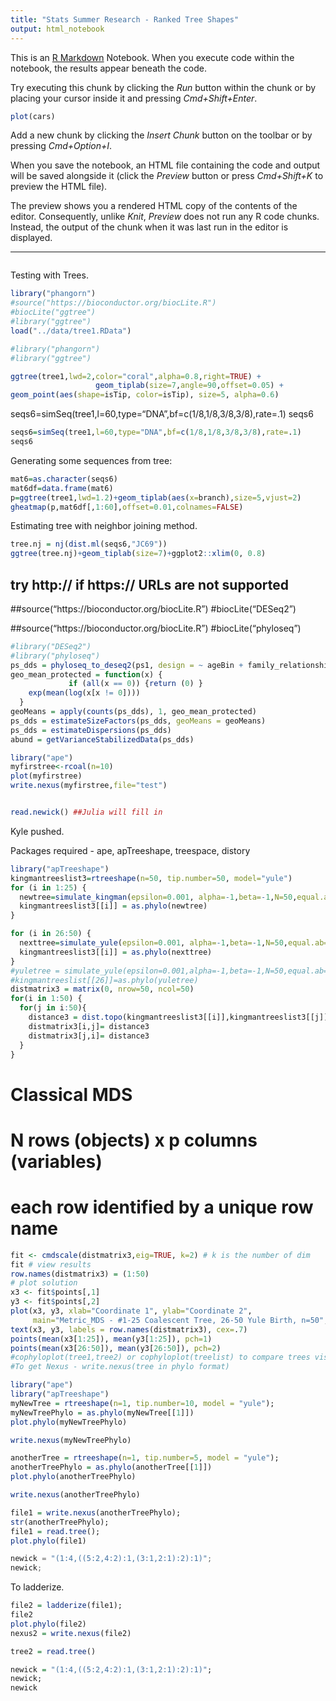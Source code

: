 ```yaml
---
title: "Stats Summer Research - Ranked Tree Shapes"
output: html_notebook
---
```


This is an [R Markdown](http://rmarkdown.rstudio.com) Notebook. When you execute code within the notebook, the results appear beneath the code. 

Try executing this chunk by clicking the *Run* button within the chunk or by placing your cursor inside it and pressing *Cmd+Shift+Enter*. 

```r
plot(cars)
```

Add a new chunk by clicking the *Insert Chunk* button on the toolbar or by pressing *Cmd+Option+I*.

When you save the notebook, an HTML file containing the code and output will be saved alongside it (click the *Preview* button or press *Cmd+Shift+K* to preview the HTML file). 

The preview shows you a rendered HTML copy of the contents of the editor. Consequently, unlike *Knit*, *Preview* does not run any R code chunks. Instead, the output of the chunk when it was last run in the editor is displayed.

---

```r

```

Testing with Trees.
```r
library("phangorn")
#source("https://bioconductor.org/biocLite.R")
#biocLite("ggtree")
#library("ggtree")
load("../data/tree1.RData")

#library("phangorn")
#library("ggtree")

ggtree(tree1,lwd=2,color="coral",alpha=0.8,right=TRUE) +
                   geom_tiplab(size=7,angle=90,offset=0.05) +
geom_point(aes(shape=isTip, color=isTip), size=5, alpha=0.6) 
```

seqs6=simSeq(tree1,l=60,type="DNA",bf=c(1/8,1/8,3/8,3/8),rate=.1)
seqs6
```r
seqs6=simSeq(tree1,l=60,type="DNA",bf=c(1/8,1/8,3/8,3/8),rate=.1)
seqs6
```

Generating some sequences from tree:

```r
mat6=as.character(seqs6)
mat6df=data.frame(mat6)
p=ggtree(tree1,lwd=1.2)+geom_tiplab(aes(x=branch),size=5,vjust=2)
gheatmap(p,mat6df[,1:60],offset=0.01,colnames=FALSE)
```

Estimating tree with neighbor joining method.

```r
tree.nj = nj(dist.ml(seqs6,"JC69"))
ggtree(tree.nj)+geom_tiplab(size=7)+ggplot2::xlim(0, 0.8)
```

## try http:// if https:// URLs are not supported
##source("https://bioconductor.org/biocLite.R")
#biocLite("DESeq2")

##source("https://bioconductor.org/biocLite.R")
#biocLite("phyloseq")

```r
#library("DESeq2")
#library("phyloseq")
ps_dds = phyloseq_to_deseq2(ps1, design = ~ ageBin + family_relationship)
geo_mean_protected = function(x) {
             if (all(x == 0)) {return (0) }
    exp(mean(log(x[x != 0])))
  }
geoMeans = apply(counts(ps_dds), 1, geo_mean_protected)
ps_dds = estimateSizeFactors(ps_dds, geoMeans = geoMeans)
ps_dds = estimateDispersions(ps_dds)
abund = getVarianceStabilizedData(ps_dds)
```

```r
library("ape")
myfirstree<-rcoal(n=10)
plot(myfirstree)
write.nexus(myfirstree,file="test")


read.newick() ##Julia will fill in
```
Kyle pushed.

Packages required - ape, apTreeshape, treespace, distory


```r
library("apTreeshape")
kingmantreeslist3=rtreeshape(n=50, tip.number=50, model="yule")
for (i in 1:25) {
  newtree=simulate_kingman(epsilon=0.001, alpha=-1,beta=-1,N=50,equal.ab=FALSE,eta=1.5)
  kingmantreeslist3[[i]] = as.phylo(newtree)
} 
```

```r
for (i in 26:50) {
  nexttree=simulate_yule(epsilon=0.001, alpha=-1,beta=-1,N=50,equal.ab=FALSE,eta=1.5, b=1,d=0)
  kingmantreeslist3[[i]] = as.phylo(nexttree)
} 
#yuletree = simulate_yule(epsilon=0.001,alpha=-1,beta=-1,N=50,equal.ab=FALSE,eta=1.5,b=1,d=0)
#kingmantreeslist[[26]]=as.phylo(yuletree)
distmatrix3 = matrix(0, nrow=50, ncol=50)
for(i in 1:50) {
  for(j in i:50){
    distance3 = dist.topo(kingmantreeslist3[[i]],kingmantreeslist3[[j]], method = "PH85")
    distmatrix3[i,j]= distance3
    distmatrix3[j,i]= distance3
  }
}
```

# Classical MDS
# N rows (objects) x p columns (variables)
# each row identified by a unique row name
```r
fit <- cmdscale(distmatrix3,eig=TRUE, k=2) # k is the number of dim
fit # view results
row.names(distmatrix3) = (1:50)
# plot solution 
x3 <- fit$points[,1]
y3 <- fit$points[,2]
plot(x3, y3, xlab="Coordinate 1", ylab="Coordinate 2", 
     main="Metric_MDS - #1-25 Coalescent Tree, 26-50 Yule Birth, n=50", type="n")
text(x3, y3, labels = row.names(distmatrix3), cex=.7)
points(mean(x3[1:25]), mean(y3[1:25]), pch=1)
points(mean(x3[26:50]), mean(y3[26:50]), pch=2)
#cophyloplot(tree1,tree2) or cophyloplot(treelist) to compare trees visually
#To get Nexus - write.nexus(tree in phylo format)
```

```r
library("ape")
library("apTreeshape")
myNewTree = rtreeshape(n=1, tip.number=10, model = "yule");
myNewTreePhylo = as.phylo(myNewTree[[1]])
plot.phylo(myNewTreePhylo)

```

```r
write.nexus(myNewTreePhylo)
```

```r
anotherTree = rtreeshape(n=1, tip.number=5, model = "yule");
anotherTreePhylo = as.phylo(anotherTree[[1]])
plot.phylo(anotherTreePhylo)
```
```r
write.nexus(anotherTreePhylo)
```
```r
file1 = write.nexus(anotherTreePhylo);
str(anotherTreePhylo);
file1 = read.tree();
plot.phylo(file1)
```

```python
newick = "(1:4,((5:2,4:2):1,(3:1,2:1):2):1)";
newick;
```
To ladderize.
```r
file2 = ladderize(file1);
file2
plot.phylo(file2)
nexus2 = write.nexus(file2)
```
```r
tree2 = read.tree()

```

```r
newick = "(1:4,((5:2,4:2):1,(3:1,2:1):2):1)";
newick;
newick
```


